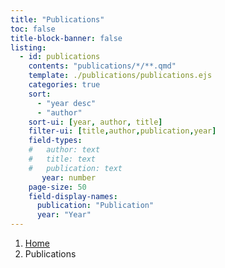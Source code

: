 ```yaml
---
title: "Publications"
toc: false
title-block-banner: false
listing:
  - id: publications
    contents: "publications/*/**.qmd"
    template: ./publications/publications.ejs
    categories: true
    sort:
      - "year desc"
      - "author"
    sort-ui: [year, author, title]
    filter-ui: [title,author,publication,year]
    field-types:
    #   author: text
    #   title: text
    #   publication: text
       year: number
    page-size: 50
    field-display-names: 
      publication: "Publication"
      year: "Year"
---
```



```{=html}
<nav aria-label="breadcrumb">
  <ol class="breadcrumb">
    <li class="breadcrumb-item"><a href="index.html">Home</a></li>
    <li class="breadcrumb-item active" aria-current="page">Publications</li>
  </ol>
</nav>
```

:::{#publications}
:::




